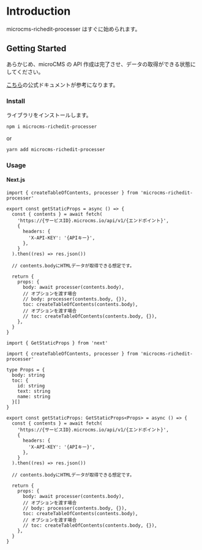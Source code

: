 # Introduction

microcms-richedit-processer はすぐに始められます。

## Getting Started

あらかじめ、microCMS の API 作成は完了させ、データの取得ができる状態にしてください。

[こちら](https://document.microcms.io/)の公式ドキュメントが参考になります。

### Install

ライブラリをインストールします。

```bash
npm i microcms-richedit-processer
```

or

```bash
yarn add microcms-richedit-processer
```

### Usage

#### Next.js


<Tabs>
  <TabItem value="javascript" label="JavaScript" default>

```tsx title="pages/**/index.jsx"
import { createTableOfContents, processer } from 'microcms-richedit-processer'

export const getStaticProps = async () => {
  const { contents } = await fetch(
    'https://{サービスID}.microcms.io/api/v1/{エンドポイント}',
    {
      headers: {
        'X-API-KEY': '{APIキー}',
      },
    }
  ).then((res) => res.json())

  // contents.bodyにHTMLデータが取得できる想定です。

  return {
    props: {
      body: await processer(contents.body),
      // オプションを渡す場合
      // body: processer(contents.body, {}),
      toc: createTableOfContents(contents.body),
      // オプションを渡す場合
      // toc: createTableOfContents(contents.body, {}),
    },
  }
}
```

  </TabItem>
  <TabItem value="typescript" label="TypeScript">

```tsx title="pages/**/index.tsx"
import { GetStaticProps } from 'next'

import { createTableOfContents, processer } from 'microcms-richedit-processer'

type Props = {
  body: string
  toc: {
    id: string
    text: string
    name: string
  }[]
}

export const getStaticProps: GetStaticProps<Props> = async () => {
  const { contents } = await fetch(
    'https://{サービスID}.microcms.io/api/v1/{エンドポイント}',
    {
      headers: {
        'X-API-KEY': '{APIキー}',
      },
    }
  ).then((res) => res.json())

  // contents.bodyにHTMLデータが取得できる想定です。

  return {
    props: {
      body: await processer(contents.body),
      // オプションを渡す場合
      // body: processer(contents.body, {}),
      toc: createTableOfContents(contents.body),
      // オプションを渡す場合
      // toc: createTableOfContents(contents.body, {}),
    },
  }
}
```

  </TabItem>
</Tabs>
